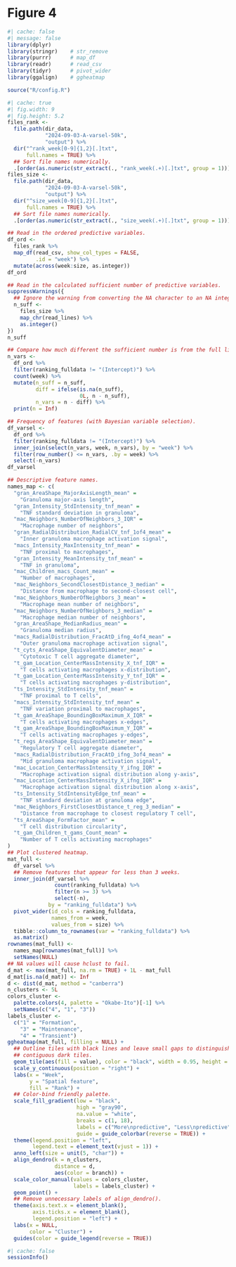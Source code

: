 # Figure 4

```r
#| cache: false
#| message: false
library(dplyr)
library(stringr)    # str_remove
library(purrr)      # map_df
library(readr)      # read_csv
library(tidyr)      # pivot_wider
library(ggalign)    # ggheatmap

source("R/config.R")
```

```r
#| cache: true
#| fig.width: 9
#| fig.height: 5.2
files_rank <-
  file.path(dir_data,
            "2024-09-03-A-varsel-50k",
            "output") %>%
  dir("^rank_week[0-9]{1,2}[.]txt",
      full.names = TRUE) %>%
  ## Sort file names numerically.
  .[order(as.numeric(str_extract(., "rank_week(.+)[.]txt", group = 1)))]
files_size <-
  file.path(dir_data,
            "2024-09-03-A-varsel-50k",
            "output") %>%
  dir("^size_week[0-9]{1,2}[.]txt",
      full.names = TRUE) %>%
  ## Sort file names numerically.
  .[order(as.numeric(str_extract(., "size_week(.+)[.]txt", group = 1)))]

## Read in the ordered predictive variables.
df_ord <-
  files_rank %>%
  map_df(read_csv, show_col_types = FALSE,
         .id = "week") %>%
  mutate(across(week:size, as.integer))
df_ord

## Read in the calculated sufficient number of predictive variables.
suppressWarnings({
  ## Ignore the warning from converting the NA character to an NA integer.
  n_suff <-
    files_size %>%
    map_chr(read_lines) %>%
    as.integer()
})
n_suff

## Compare how much different the sufficient number is from the full list.
n_vars <-
  df_ord %>%
  filter(ranking_fulldata != "(Intercept)") %>%
  count(week) %>%
  mutate(n_suff = n_suff,
         diff = ifelse(is.na(n_suff),
                       0L, n - n_suff),
         n_vars = n - diff) %>%
  print(n = Inf)

## Frequency of features (with Bayesian variable selection).
df_varsel <-
  df_ord %>%
  filter(ranking_fulldata != "(Intercept)") %>%
  inner_join(select(n_vars, week, n_vars), by = "week") %>%
  filter(row_number() <= n_vars, .by = week) %>%
  select(-n_vars)
df_varsel

## Descriptive feature names.
names_map <- c(
  "gran_AreaShape_MajorAxisLength_mean" =
    "Granuloma major-axis length",
  "gran_Intensity_StdIntensity_tnf_mean" =
    "TNF standard deviation in granuloma",
  "mac_Neighbors_NumberOfNeighbors_3_IQR" =
    "Macrophage number of neighbors",
  "gran_RadialDistribution_RadialCV_tnf_1of4_mean" =
    "Inner granuloma macrophage activation signal",
  "macs_Intensity_MaxIntensity_tnf_mean" =
    "TNF proximal to macrophages",
  "gran_Intensity_MeanIntensity_tnf_mean" =
    "TNF in granuloma",
  "mac_Children_macs_Count_mean" =
    "Number of macrophages",
  "mac_Neighbors_SecondClosestDistance_3_median" =
    "Distance from macrophage to second-closest cell",
  "mac_Neighbors_NumberOfNeighbors_3_mean" =
    "Macrophage mean number of neighbors",
  "mac_Neighbors_NumberOfNeighbors_3_median" =
    "Macrophage median number of neighbors",
  "gran_AreaShape_MedianRadius_mean" =
    "Granuloma median radius",
  "macs_RadialDistribution_FracAtD_ifng_4of4_mean" =
    "Outer granuloma macrophage activation signal",
  "t_cyts_AreaShape_EquivalentDiameter_mean" =
    "Cytotoxic T cell aggregate diameter",
  "t_gam_Location_CenterMassIntensity_X_tnf_IQR" =
    "T cells activating macrophages x-distribution",
  "t_gam_Location_CenterMassIntensity_Y_tnf_IQR" =
    "T cells activating macrophages y-distribution",
  "ts_Intensity_StdIntensity_tnf_mean" =
    "TNF proximal to T cells",
  "macs_Intensity_StdIntensity_tnf_mean" =
    "TNF variation proximal to macrophages",
  "t_gam_AreaShape_BoundingBoxMaximum_X_IQR" =
    "T cells activating macrophages x-edges",
  "t_gam_AreaShape_BoundingBoxMaximum_Y_IQR" =
    "T cells activating macrophages y-edges",
  "t_regs_AreaShape_EquivalentDiameter_mean" =
    "Regulatory T cell aggregate diameter",
  "macs_RadialDistribution_FracAtD_ifng_3of4_mean" =
    "Mid granuloma macrophage activation signal",
  "mac_Location_CenterMassIntensity_Y_ifng_IQR" =
    "Macrophage activation signal distribution along y-axis",
  "mac_Location_CenterMassIntensity_X_ifng_IQR" =
    "Macrophage activation signal distribution along x-axis",
  "ts_Intensity_StdIntensityEdge_tnf_mean" =
    "TNF standard deviation at granuloma edge",
  "mac_Neighbors_FirstClosestDistance_t_reg_3_median" =
    "Distance from macrophage to closest regulatory T cell",
  "ts_AreaShape_FormFactor_mean" =
    "T cell distribution circularity",
  "t_gam_Children_t_gams_Count_mean" =
    "Number of T cells activating macrophages"
)
## Plot clustered heatmap.
mat_full <-
  df_varsel %>%
  ## Remove features that appear for less than 3 weeks.
  inner_join(df_varsel %>%
               count(ranking_fulldata) %>%
               filter(n >= 3) %>%
               select(-n),
             by = "ranking_fulldata") %>%
  pivot_wider(id_cols = ranking_fulldata,
              names_from = week,
              values_from = size) %>%
  tibble::column_to_rownames(var = "ranking_fulldata") %>%
  as.matrix()
rownames(mat_full) <-
  names_map[rownames(mat_full)] %>%
  setNames(NULL)
## NA values will cause hclust to fail.
d_mat <- max(mat_full, na.rm = TRUE) + 1L - mat_full
d_mat[is.na(d_mat)] <- Inf
d <- dist(d_mat, method = "canberra")
n_clusters <- 5L
colors_cluster <-
  palette.colors(4, palette = "Okabe-Ito")[-1] %>%
  setNames(c("4", "1", "3"))
labels_cluster <-
  c("1" = "Formation",
    "3" = "Maintenance",
    "4" = "Transient")
ggheatmap(mat_full, filling = NULL) +
  ## Outline tiles with black lines and leave small gaps to distinguish
  ## contiguous dark tiles.
  geom_tile(aes(fill = value), color = "black", width = 0.95, height = 0.95) +
  scale_y_continuous(position = "right") +
  labs(x = "Week",
       y = "Spatial feature",
       fill = "Rank") +
  ## Color-bind friendly palette.
  scale_fill_gradient(low = "black",
                      high = "gray90",
                      na.value = "white",
                      breaks = c(1, 18),
                      labels = c("More\npredictive", "Less\npredictive"),
                      guide = guide_colorbar(reverse = TRUE)) +
  theme(legend.position = "left",
        legend.text = element_text(vjust = 1)) +
  anno_left(size = unit(5, "char")) +
  align_dendro(k = n_clusters,
               distance = d,
               aes(color = branch)) +
  scale_color_manual(values = colors_cluster,
                     labels = labels_cluster) +
  geom_point() +
  ## Remove unnecessary labels of align_dendro().
  theme(axis.text.x = element_blank(),
        axis.ticks.x = element_blank(),
        legend.position = "left") +
  labs(x = NULL,
       color = "Cluster") +
  guides(color = guide_legend(reverse = TRUE))
```
	
```r
#| cache: false
sessionInfo()
```
